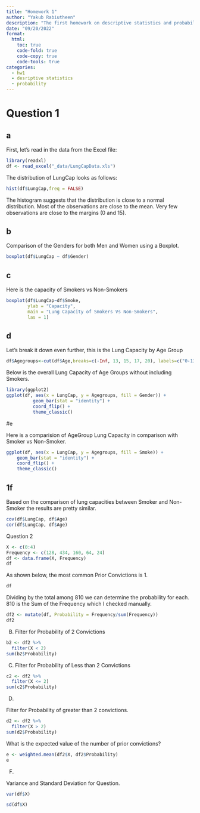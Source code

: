 ---
title: "Homework 1"
author: "Yakub Rabiutheen"
description: "The first homework on descriptive statistics and probability"
date: "09/20/2022"
format:
  html:
    toc: true
    code-fold: true
    code-copy: true
    code-tools: true
categories:
  - hw1
  - desriptive statistics 
  - probability
---

# Question 1

## a

First, let's read in the data from the Excel file:

```{r, echo=T}
library(readxl)
df <- read_excel("_data/LungCapData.xls")
```


The distribution of LungCap looks as follows:

```{r, echo=T}
hist(df$LungCap,freq = FALSE)
```

The histogram suggests that the distribution is close to a normal distribution. Most of the observations are close to the mean. Very few observations are close to the margins (0 and 15).




## b

Comparison of the Genders for both Men and Women using a Boxplot.

```{r}
boxplot(df$LungCap ~ df$Gender)
```

## c


Here is the capacity of Smokers vs Non-Smokers
```{r}
boxplot(df$LungCap~df$Smoke,
        ylab = "Capacity", 
        main = "Lung Capacity of Smokers Vs Non-Smokers",
        las = 1)
```





## d
Let's break it down even further, this is the Lung Capacity by Age Group


```{r}
df$Agegroups<-cut(df$Age,breaks=c(-Inf, 13, 15, 17, 20), labels=c("0-13 years", "14-15 years", "16-17 years", "18+ years"))
```



Below is the overall Lung Capacity of Age Groups without including Smokers.
```{r}
library(ggplot2)
ggplot(df, aes(x = LungCap, y = Agegroups, fill = Gender)) +
          geom_bar(stat = "identity") +
          coord_flip() +
          theme_classic()
```
#e

Here is a comparision of AgeGroup Lung Capacity in comparison with Smoker vs Non-Smoker.
```{r}
ggplot(df, aes(x = LungCap, y = Agegroups, fill = Smoke)) +
    geom_bar(stat = "identity") +
    coord_flip() +
    theme_classic()
```
## 1f

Based on the comparison of lung capacities between Smoker and Non-Smoker the results are pretty similar.

```{r}
cov(df$LungCap, df$Age)
cor(df$LungCap, df$Age)
```



Question 2


```{r}
X <- c(0:4)
Frequency <- c(128, 434, 160, 64, 24)
df <- data.frame(X, Frequency)
df
```

As shown below, the most common Prior Convictions is 1.
```{r}
df
```

Dividing by the total among 810 we can determine the probability for each. 810 is the Sum of the Frequency which I checked manually.

```{r}
df2 <- mutate(df, Probability = Frequency/sum(Frequency))
df2
```

B.
Filter for Probability of 2 Convictions
```{r}
b2 <- df2 %>% 
  filter(X < 2)
sum(b2$Probability)
```
C.
Filter for Probability of Less than 2 Convictions
```{r}
c2 <- df2 %>% 
  filter(X <= 2)
sum(c2$Probability)
```


D.

Filter for Probability of greater than 2 convictions.

```{r}
d2 <- df2 %>% 
  filter(X > 2)
sum(d2$Probability)
```


What is the expected value of the number of prior convictions?

```{r}
e <- weighted.mean(df2$X, df2$Probability)
e
```



F.


Variance and Standard Deviation for Question.
```{r}
var(df$X)
```
```{r}
sd(df$X)
```

